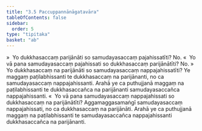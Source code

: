 ```yaml
---
title: "3.5 Paccuppannānāgatavāra"
tableOfContents: false
sidebar:
  order: 5
type: "tipitaka"
basket: "ab"
---
```



<DynamicBreadcrumb />

<Division number="169">

<Paragraph number="811">
»  Yo dukkhasaccaṃ parijānāti so samudayasaccaṃ pajahissatīti? No.
</Paragraph>

<Paragraph number="812">
«  Yo vā pana samudayasaccaṃ pajahissati so dukkhasaccaṃ parijānātīti? No.
</Paragraph>

<Paragraph number="813">
»  Yo dukkhasaccaṃ na parijānāti so samudayasaccaṃ nappajahissatīti?
</Paragraph>

<Paragraph number="814">
Ye maggaṃ paṭilabhissanti te dukkhasaccaṃ na parijānanti, no ca samudayasaccaṃ nappajahissanti. Arahā ye ca puthujjanā maggaṃ na paṭilabhissanti te dukkhasaccañca na parijānanti samudayasaccañca nappajahissanti.
</Paragraph>

<Paragraph number="815">
«  Yo vā pana samudayasaccaṃ nappajahissati so dukkhasaccaṃ na parijānātīti?
</Paragraph>

<Paragraph number="816">
Aggamaggasamaṅgī samudayasaccaṃ nappajahissati, no ca dukkhasaccaṃ na parijānāti. Arahā ye ca puthujjanā maggaṃ na paṭilabhissanti te samudayasaccañca nappajahissanti dukkhasaccañca na parijānanti.
</Paragraph>
</Division>